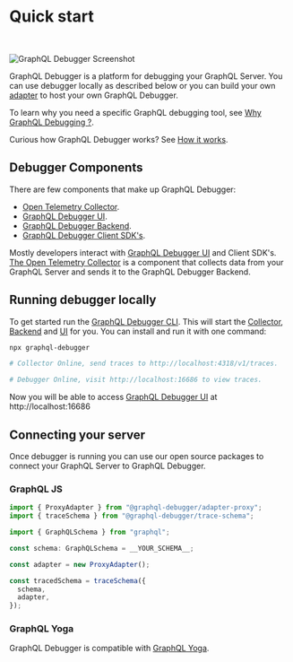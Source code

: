 
# Quick start

<br />

<Image
  src="/img/screenshot.png"
  alt="GraphQL Debugger Screenshot"
  className="mx-auto"
  width={1200}
  height={1200}
  priority
/>

GraphQL Debugger is a platform for debugging your GraphQL Server. You can use debugger locally as described below or you can build your own [adapter](/docs/components/adapters) to host your own GraphQL Debugger.

To learn why you need a specific GraphQL debugging tool, see [Why GraphQL Debugging ?](/docs/why).

Curious how GraphQL Debugger works? See [How it works](/docs/how).

## Debugger Components

There are few components that make up GraphQL Debugger:

- [Open Telemetry Collector](/docs/components/collector).
- [GraphQL Debugger UI](/docs/components/ui).
- [GraphQL Debugger Backend](/docs/components/backend).
- [GraphQL Debugger Client SDK's](/docs/packages/trace-schema).

Mostly developers interact with [GraphQL Debugger UI](/docs/components/ui) and Client SDK's. [The Open Telemetry Collector](/docs/components/collector) is a component that collects data from your GraphQL Server and sends it to the GraphQL Debugger Backend.

## Running debugger locally

To get started run the [GraphQL Debugger CLI](/docs/packages/cli). This will start the [Collector](/docs/components/collector), [Backend](/docs/components/backend) and [UI](/docs/components/ui) for you. You can install and run it with one command:

```sh
npx graphql-debugger

# Collector Online, send traces to http://localhost:4318/v1/traces.

# Debugger Online, visit http://localhost:16686 to view traces.
```

Now you will be able to access [GraphQL Debugger UI](/docs/components/ui) at http://localhost:16686

## Connecting your server

Once debugger is running you can use our open source packages to connect your GraphQL Server to GraphQL Debugger.

### GraphQL JS

```ts
import { ProxyAdapter } from "@graphql-debugger/adapter-proxy";
import { traceSchema } from "@graphql-debugger/trace-schema";

import { GraphQLSchema } from "graphql";

const schema: GraphQLSchema = __YOUR_SCHEMA__;

const adapter = new ProxyAdapter();

const tracedSchema = traceSchema({
  schema,
  adapter,
});
```

### GraphQL Yoga

GraphQL Debugger is compatible with [GraphQL Yoga](/docs/plugins/yoga).
